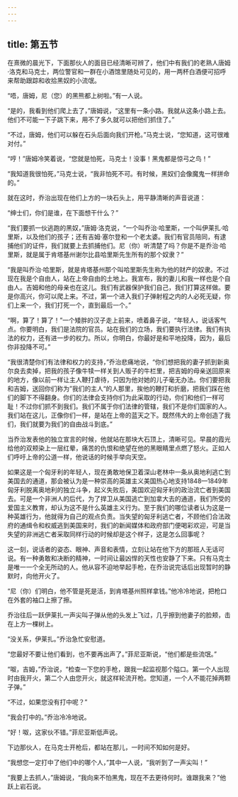 ```yaml
---
---
---
```

title: 第五节
---




在熹微的晨光下，下面那伙人的面目已经清晰可辨了，他们中有我们的老熟人唐姆·洛克和马克士，两位警官和一群在小酒馆里随处可见的，用一两杯白酒便可招呼来帮助跟踪和收拾黑奴的小流氓。

“唔，唐姆，尼（您）的黑熊都上树啦。”有一人说。

“是的，我看到他们爬上去了，”唐姆说，“这里有一条小路。我就从这条小路上去。他们不可能一下子跳下来，用不了多久就可以把他们抓住了。”

“不过，唐姆，他们可以躲在石头后面向我们开枪。”马克士说，“您知道，这可很难对付。”

“哼！”唐姆冷笑着说，“您就是怕死，马克士！没事！黑鬼都是惊弓之鸟！”

“我知道我很怕死，”马克士说，“我非怕死不可。有时候，黑奴们会像魔鬼一样拼命的。”

就在这时，乔治出现在他们上方的一块石头上，用平静清晰的声音说道：

“绅士们，你们是谁，在下面想干什么？”

“我们要抓一伙逃跑的黑奴，”唐姆·洛克说，“一个叫乔治·哈里斯，一个叫伊莱扎·哈里斯，以及他们的孩子；还有吉姆·塞尔登和一个老太婆。我们有官员陪同，有逮捕他们的证件，我们就要上去抓捕他们。尼（你）听清楚了吗？你是不是乔治·哈里斯，就是属于肯塔基州谢尔比县哈里斯先生所有的那个奴隶？”

“我是叫乔治·哈里斯，就是肯塔基州那个叫哈里斯先生称为他的财产的奴隶。不过现在我是个自由人，站在上帝自由的土地上。我宣布，我的妻儿和我一样也是个自由人。吉姆和他的母亲也在这儿。我们有武器保护我们自己，我们打算这样做。要是你高兴，你可以爬上来。不过，第一个进入我们子弹射程之内的人必死无疑，你们上来一个，我们打死一个，直到最后一个。”

“啊，算了！算了！”一个矮胖的汉子走上前来，喷着鼻子说，“年轻人，说话客气点。你要明白，我们是法院的官员。站在我们的立场，我们要执行法律。我们有执法的权力，还有进一步的权力。所以，你明白，你最好是和平地投降，因为，最后你非投降不可。”

“我很清楚你们有法律和权力的支持，”乔治悲痛地说，“你们想把我的妻子抓到新奥尔良去卖掉，把我的孩子像牛犊一样关到人贩子的牛栏里，把吉姆的母亲送回原来的地方，像以前一样让主人鞭打虐待，只因为他对她的儿子毫无办法。你们要把我和吉姆，送回你们称为”我们的主人“的人那里，挨他的鞭打和折磨，把我们踩在他们的脚下不得翻身。你们的法律会支持你们为此采取的行动，你们和他们一样可耻！不过你们抓不到我们。我们不属于你们法律的管辖，我们不是你们国家的人。我们站在这儿，正像你们一样，是站在上帝的蓝天之下。既然伟大的上帝创造了我们，我们就要为我们的自由战斗到底。”

当乔治发表他的独立宣言的时候，他就站在那块大石顶上，清晰可见。早晨的霞光给他的双颊染上一层红晕，痛苦的仇恨和绝望在他的黑眼睛里点燃了怒火。正如人们呼吁上帝的公道一样，他说话的时候手举向天空。

如果这是一个匈牙利的年轻人，现在勇敢地保卫着深山老林中一条从奥地利逃亡到美国去的通道，那会被认为是一种崇高的英雄主义美国热心地支持1848—1849年匈牙利脱离奥地利的独立斗争，起义失败后，美国欢迎匈牙利的政治流亡者到美国去。可是一个非洲人的后代，为了捍卫从美国逃亡到加拿大去的通道，我们所受的爱国主义教育，却认为这不是什么英雄主义行为。至于我们的哪位读者认为这是一种英雄行为，他就得为自己的观点负责。当失望的匈牙利逃亡者，不顾他们合法政府的通缉令和权威逃到美国来时，我们的新闻媒体和政府部门便喝彩欢迎，可是当失望的非洲逃亡者采取同样行动的时候却是这个样子，这是怎么回事呢？

这一刻，说话者的姿态、眼神、声音和表情，立刻让站在他下方的那班人无话可说。有一种勇敢和决断的精神，一时间让最凶悍的天性也安静了下来。只有马克士是唯一一个全无所动的人。他从容不迫地举起手枪，在乔治说完话后出现暂时的静默时，向他开火了。

“尼（你）们明白，他不管是死是活，到肯塔基州照样拿钱。”他冷冷地说，把枪口在外套的袖口上擦了擦。

乔治往后一跃伊莱扎一声尖叫子弹从他的头发上飞过，几乎擦到他妻子的脸颊，击在上方一棵树上。

“没关系，伊莱扎。”乔治急忙安慰道。

“您最好不要让他们看到，也不要再出声了。”菲尼亚斯说，“他们都是些流氓。”

“呶，吉姆，”乔治说，“检查一下您的手枪，跟我一起监视那个隘口。第一个人出现时由我开火，第二个人由您开火，就这样轮流开枪。您知道，一个人不能花掉两颗子弹。”

“不过，如果您没有打中呢？”

“我会打中的。”乔治冷冷地说。

“好！呶，这家伙不错。”菲尼亚斯低声说。

下边那伙人，在马克士开枪后，都站在那儿，一时间不知如何是好。

“我想您一定打中了他们中的哪个人，”其中一人说，“我听到了一声尖叫！”

“我要上去抓人，”唐姆说，“我向来不怕黑鬼，现在不去更待何时。谁跟我来？”他跃上岩石说。